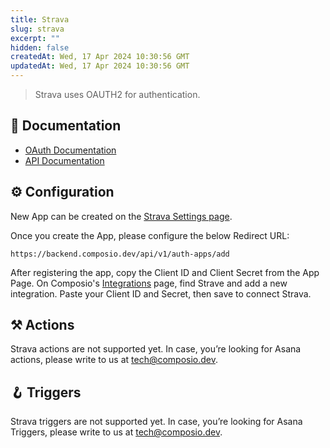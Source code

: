 ```yaml
---
title: Strava
slug: strava
excerpt: ""
hidden: false
createdAt: Wed, 17 Apr 2024 10:30:56 GMT
updatedAt: Wed, 17 Apr 2024 10:30:56 GMT
--- 
```

> Strava uses OAUTH2 for authentication.
## 📔 Documentation

- [OAuth Documentation](https://developers.strava.com/docs/authentication/)
- [API Documentation](https://developers.strava.com/docs/reference/)

## ⚙️ Configuration

<Tip>New App can be created on the [Strava Settings page](https://www.strava.com/settings/api).</Tip>

Once you create the App, please configure the below Redirect URL:


```
https://backend.composio.dev/api/v1/auth-apps/add
```

After registering the app, copy the Client ID and Client Secret from the App Page. On Composio's [Integrations](https://app.composio.dev/apps) page, find Strave and add a new integration. Paste your Client ID and Secret, then save to connect Strava.


## ⚒️ Actions

Strava actions are not supported yet. In case, you’re looking for Asana actions, please write to us at tech@composio.dev.

## 🪝 Triggers

Strava triggers are not supported yet. In case, you’re looking for Asana Triggers, please write to us at tech@composio.dev.
